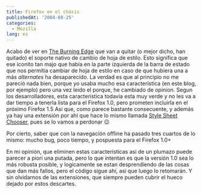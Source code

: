 ```yaml
---
title: Firefox en el chásis
publishedAt: '2004-08-25'
categories:
  - Mozilla
lang: es
---
```


Acabo de ver en [The Burning Edge](http://www.squarefree.com/burningedge/) que van a quitar (o mejor dicho, han quitado) el soporte nativo de cambio de hoja de estilo. Esto significa que ese iconito tan majo que había en la parte izquierda de la barra de estado que nos permitia cambiar de hoja de estilo en caso de que hubiera una a más _alternates_ ha desaparecido. La verdad es que al principio no me pareció nada bien, porque yo usaba mucho esa característica (en este blog, por ejemplo) pero una vez leido el porque, he cambiado de opinion. Segun los desarrolladores, esta característica todavia esta muy verde y no les va a dar tiempo a tenerla lista para el Firefox 1.0, pero prometen incluirla en el próximo Firefox 1.5 Asi que, como parece bastante consecuente, y además ya hay una extensión por ahí que hace lo mismo llamada [Style Sheet Chooser](http://www.robtougher.com/servlet/web.index), pues se lo vamos a perdonar 😉

Por cierto, saber que con la navegación offline ha pasado tres cuartos de lo mismo: mucho bug, poco tiempo, y pospuesta para el Firefox 1.0+

En mi opinión, que eliminen estas características asi de un plumazo puede parecer a piori una putada, pero lo que intentan es que la versión 1.0 sea lo más robusta posible, y logicamente se estan desprendiendo de las cosas que dan más fallos, pero el código sigue ahí, asi que luego lo retomarán. Y sin olvidarnos de las extensiones, que siempre pueden cubrir el hueco dejado por estos descartes.
